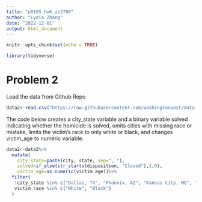 ```yaml
---
title: "p8105_hw6_zz2780"
author: "Lydia Zhang"
date: "2022-12-01"
output: html_document
---
```


```r
knitr::opts_chunk$set(echo = TRUE)

library(tidyverse)
```

# Problem 2

Load the data from Github Repo
```r
data2<-read.csv("https://raw.githubusercontent.com/washingtonpost/data-homicides/master/homicide-data.csv")
```

The code below creates a city_state variable and a binary variable solved indicating whether the homicide is solved, omits cities with missing race or mistake, limits the victim's race to only white or black, and changes victim_age to numeric variable. 
```r
data2<-data2%>%
  mutate(
    city_state=paste(city, state, sep=", "),
    solved=if_else(str_starts(disposition, "Closed"),1,0),
    victim_age=as.numeric(victim_age))%>%
  filter(
   !city_state %in% c("Dallas, TX", "Phoenix, AZ", "Kansas City, MO", "Tulsa, AL"),
   victim_race %in% c("White", "Black")
  )
```

